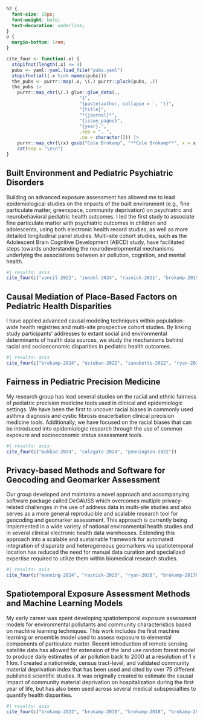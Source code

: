```css
h2 {
  font-size: 18px;
  font-weight: bold;
  text-decoration: underline;
}
p {
  margin-bottom: 1rem;
}
```

```r
cite_four <- function(.x) {
  stopifnot(length(.x) <= 4)
  pubs <- yaml::yaml.load_file("pubs.yaml")
  stopifnot(all(.x %in% names(pubs)))
  the_pubs <- purrr::map(.x, \(.) purrr::pluck(pubs, .))
  the_pubs |>
    purrr::map_chr(\(.) glue::glue_data(.,
                           "1",
                           "{paste(author, collapse = ', ')}",
                           "{title}",
                           "*{journal}*",
                           "{issue_pages}",
                           "{year}.",
                           .sep = ". ",
                           .na = character())) |>
    purrr::map_chr(\(x) gsub("Cole Brokamp", "**Cole Brokamp**", x = x, fixed = TRUE)) |>
    cat(sep = "\n\n")
}
```

## Built Environment and Pediatric Psychiatric Disorders

Building on advanced exposure assessment has allowed me to lead epidemiological studies on the impacts of the built environment (e.g., fine particulate matter, greenspace, community deprivation) on psychiatric and neurobehavioral pediatric health outcomes. I led the first study to associate fine particulate matter with psychiatric outcomes in children and adolescents, using both electronic health record studies, as well as more detailed longitudinal panel studies. Multi-site cohort studies, such as the Adolescent Brain Cognitive Development (ABCD) study, have facilitated steps towards understanding the neurodevelopmental mechanisms underlying the associations between air pollution, cognition, and mental health.

```r
#| results: asis
cite_four(c("vancil-2022", "zundel-2024", "rasnick-2021", "brokamp-2019b"))
```

## Causal Mediation of Place-Based Factors on Pediatric Health Disparities

I have applied advanced causal modeling techniques within population-wide health registries and multi-site prospective cohort studies. By linking study participants' addresses to extant social and environmental determinants of health data sources, we study the mechanisms behind racial and socioeconomic disparities in pediatric health outcomes. 

```r
#| results: asis
cite_four(c("brokamp-2024", "esteban-2022", "zanobetti-2022", "ryan-2024"))
```

## Fairness in Pediatric Precision Medicine

My research group has lead several studies on the racial and ethnic fairness of pediatric precision medicine tools used in clinical and epidemiologic settings. We have been the first to uncover racial biases in commonly used asthma diagnosis and cystic fibrosis exacerbation clinical precision medicine tools. Additionally, we have focused on the racial biases that can be introduced into epidemiologic research through the use of common exposure and socioeconomic status assessment tools.

```r
#| results: asis
cite_four(c("makkad-2024", "colegate-2024", "pennington-2022"))
```

## Privacy-based Methods and Software for Geocoding and Geomarker Assessment

Our group developed and maintains a novel approach and accompanying software package called DeGAUSS which overcomes multiple privacy-related challenges in the use of address data in multi-site studies and also serves as a more general reproducible and scalable research tool for geocoding and geomarker assessment. This approach is currently being implemented in a wide variety of national environmental health studies and in several clinical electronic health data warehouses. Extending this approach into a scalable and sustainable framework for automated integration of disparate and heterogeneous geomarkers via spatiotemporal location has reduced the need for manual data curation and specialized expertise required to utilize them within biomedical research studies.

```r
#| results: asis
cite_four(c("manning-2024", "rasnick-2023", "ryan-2020", "brokamp-2017b"))
```

## Spatiotemporal Exposure Assessment Methods and Machine Learning Models

My early career was spent developing spatiotemporal exposure assessment models for environmental pollutants and community characteristics based on machine learning techniques.  This work includes the first machine learning or ensemble model used to assess exposure to elemental components of particulate matter. Recent introduction of remote sensing satellite data has allowed for extension of the land use random forest model to produce daily estimates of air pollution back to 2000 at a resolution of 1 x 1 km. 
I created a nationwide, census tract-level, and validated community material deprivation index that has been used and cited by over 75 different published scientific studies. It was originally created to estimate the causal impact of community material deprivation on hospitalization during the first year of life, but has also been used across several medical subspecialties to quantify health disparities. 

```r
#| results: asis
cite_four(c("brokamp-2022", "brokamp-2019", "brokamp-2018", "brokamp-2017"))
```
